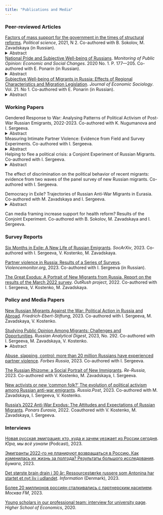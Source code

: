 ```yaml
---
title: "Publications and Media"
---
```

<!-- This css code to control size of the page title. Here it is 0 to make it invisible -->

<style>
.title {
  font-size: 0px;
}
</style>



### Peer-reviewed Articles

[Factors of mass support for the government in the times of structural reforms](http://inion.ru/en/publishing/journals-recommended-by-the-high-certification-commission/political-science-old/arkhiv/2021-2-institutcional-nye-reformy/faktory-massovoi-podderzhki-pravitel-stva-v-usloviiakh-provedeniia-strukturnykh-reform-factors-of-mass-support-for-government/). *Political science*, 2021, N 2. Co-authored with B. Sokolov, M. Zavadskaya (in Russian). <details><summary>Abstract</summary>
*Any country in order to stay afloat sooner or later is forced to under-take large-scale internal reforms in various policy areas. However, structural reforms often bear adverse consequences for the population. As the studies of the US and Euro-pean states show, one of the most crucial negative consequences is the decrease in mass support for the government that has initiated the reform. The latter manifests itself in a drop of approval ratings, trust in government, propensity to vote for the incumbent at the forthcoming elections. Such a decrease may lead to decreased legitimacy of the political power, thereby destabilizing the current political system. Is it possible to strike the balance between the necessity of reform and upholding trust on the society’s be-half? Can a government carry out painful reforms without provoking hatred? What conditions facilitate such balance? Although the factors of mass support play the central role in nowadays’ political science, the answers to the questions mentioned above re-main unanswered. This article examines different options available to governments in order to preserve their mass support and legitimacy when conducting unpopular re-forms, with a special emphasis on media framing. Using various theoretical sources and the recent literature on political support in Russia, it identifies various factors that may facilitate the use of the latter option in the Russian context.*
</details>

[National Pride and Subjective Well-being of Russians](https://www.ssoar.info/ssoar/handle/document/74840). *Monitoring of Public Opinion: Economic and Social Changes*. 2020 No. 1. P. 177---205. Co-authored with E. Ponarin (in Russian).
<details><summary>Abstract</summary>
*Since the beginning of the 2000s, subjective well-being of the Russians was growing due to growing incomes and strengthening optimism about the future. However, the worsening economic situation following the crisis in 2008 did not cause the expected fall in subjective well-being rates. One plausible explanation is the growth of national pride. In this paper, it is tested whether or not national pride positively and causally affect happiness and life satisfaction of Russians. Possible compensatory properties of national pride - its hypothetical stronger effect for individuals with low incomes and poor health - are also being investigated. Data: integrated database of the World Values Survey and the European Values Study containing survey data for Russia from 1990 to 2017. Methods: linear regression with instrumental variables. Results: the effect of national pride on subjective well-being is positive and statistically significant (β = 0.26, p-value <0.001), the effect persists while using instrumental variables (β = 0.92, p-value <0.001); the effect is stronger in the period after 2008, as well as for people with low incomes.*
</details>

[Subjective Well-being of Migrants in Russia: Effects of Regional Characteristics and Migration Legislation](https://demreview.hse.ru/index.php/ecsoc/article/view/10407). *Journal of Economic Sociology*. Vol. 21. No 1. Co-authored with E. Ponarin (in Russian).
<details><summary>Abstract</summary>
*Migration is an important and rapidly growing phenomenon in the modern world. Many countries are facing problems with integration and adaption of migrants to new living conditions. Subjective well-being (SWB) can be considered as an indicator of how successfully migrants are adapted and integrated into the host society. Levels of migrants’ SWB are often determined by the same factors as for other people—good health, high salary, employment and youth make them happier. Nonetheless, migrants’ decision to migrate is often led by economic motives, which leads them to overvalue economic characteristics of countries and regions of destination and undervalue non-economic factors. This paper aims to estimate the effects of the economic prosperity (measured by gross regional product) and social capital of Russian regions (measured by general social trust and relative size of the community of the migrant’s compatriots) on the life satisfaction of migrants. In addition, we analyze possible effect of the inclusion of the migrants’ country of origin into Eurasian Customs Union. To answer the proposed questions we employed data of the Russian Longitudinal Monitoring Survey—Higher School of Economics (RLMS-HSE) and statistics provided by Russian Federal State Statistics Service. The main method of analysis is a cross-classified multilevel linear regression modeling. The results show that the economic performance of a region has no effect on the life satisfaction of a migrant. It appears that social factors play a greater role—the effects of general social trust and the relative size of the community of a migrant’s compatriots in a region are positive and statistically significant. We found that inclusion of the country of migrants’ origin into the Eurasian Customs Union positively and significantly affects the life satisfaction of migrants. We associate this effect with a decrease in the economic and psychological costs of migration.*
</details>


### Working Papers

Gendered Response to War: Analysing Patterns of Political Activism of Post-War Russian Emigrants, 2022-2023. Co-authored with K. Nugumanova and I. Sergeeva.
<details><summary>Abstract</summary>
*In the wake of Russia's invasion of Ukraine, gender dynamics in political activism have come to the fore. While the media has reported extensively on the rise of a feminist anti-war resistance movement, the question remains whether there are indeed tangible gender differences in the political behaviour of post-war migrants and, if so, what factors underpin these differences. Although historical narratives depict politics as a predominantly male domain, with women traditionally showing lower levels of political engagement, recent shifts suggest a more complex landscape. Analyzing data from the OutRush panel survey, this study reveals that women, despite reporting heightened feelings of depression and a bleak outlook, consistently exhibit increased political and civic activism compared to men—except in assistance to fellow Russians. Intriguingly, conventional indicators, such as political interest and trust, displayed no gender disparity. A regression analysis posits that feelings of responsibility and the urge for reparations account for the observed gender gap, suggesting that these emotions might play a pivotal role in fueling women's political fervor. To refine our understanding of gendered motivations, a forthcoming Blinder-Oaxaca decomposition analysis will examine whether emotions such as responsibility and reparations drive political and civic engagement differently across genders. The quantitative data is complemented by extensive qualitative research, including interviews with numerous feminist anti-war resistance activists. These interviews explore their personal views on the contrasting experiences of male and female activists, and examines how gender norms and institutional frameworks in their host countries either support or hinder their activist endeavours. This research hopes to illuminate the intricate tapestry of gendered political activism in post-war migration scenarios.*
</details>

Measuring Intimate Partner Violence: Evidence from Field and Survey Experiments. Co-authored with I. Sergeeva.
<details><summary>Abstract</summary>
*Intimate Partner Violence (IPV) is a multifaceted issue that has seen a concerning rise during the global COVID-19 pandemic. While accurate data on IPV prevalence is essential for targeted interventions, traditional administrative data often falls short due to the private nature of IPV and victims' hesitance to seek aid. Sociological surveys, though promising, grapple with challenges like social desirability bias. This study, set against the backdrop of Russia—a country with sparse reliable IPV data—compares various IPV measurement approaches with the face-to-face survey as the benchmark. Our findings reveal that online surveys, devoid of enumerator presence, most effectively capture IPV prevalence rates in Russia. Specifically, these online methods outperformed list experiments and self-administered questionnaires. Notably, women demonstrated a higher IPV disclosure rate in online surveys compared to face-to-face interviews. This research not only underscores the importance of methodological considerations in IPV data collection but also emphasizes the superior efficacy of online surveys in capturing genuine IPV experiences, especially among women.*
</details>

Helping to flee a political crisis: a Conjoint Experiment of Russian Migrants. Co-authored with I. Sergeeva.
<details><summary>Abstract</summary>
*Political crises often provoke mass waves of migration. The most evident examples include the Cuban revolution in 1959, the Islamic revolution in Iran in 1979, the crisis in Venezuela in 2019, and most recently, the crisis in Russia in 2022. These events resulted in mass exoduses, with millions fleeing their homes due to political turmoil. Support from the migrant community can be vital for those trying to escape such dire political situations. Although much research has delved into host countries' perceptions of migrants, the migrants' own views on whom to assist remain less explored. Through the lens of deservingness, this study uses a choice-based conjoint experiment to gauge the attitudes of Russian migrants who left Russia following the onset of its military intervention in Ukraine in 2022. Our findings indicate a preference among these migrants to assist compatriots fleeing due to political reasons, especially if they experience state persecution. We argue this to reflect a sense of political solidarity among emigrants. The context of the political crisis is important: migrants often favor those directly impacted by the crisis and war, including journalists, people of Ukrainian ethnic background, and ethnic minorities heavily conscripted into the conflict. Decisions on assistance are also influenced by factors like age, occupation, gender, and family status.*
</details>

The effect of discrimination on the political behavior of recent migrants: evidence from two waves of the panel survey of new Russian migrants. Co-authored with I. Sergeeva.
<!-- <details><summary>Abstract</summary> -->

<!-- </details> -->

Democracy in Exile? Trajectories of Russian Anti-War Migrants in Eurasia. Co-authored with M. Zavadskaya and I. Sergeeva.
<details><summary>Abstract</summary>
*Can citizens continue to participate in the politics of their home country after migrating to another country? Many examples exist of migrants engaging in their countries of origin's political affairs, such as expatriate voting, forming political communities and hometown associations, donating money to political movements and politicians, advocating for migrants' rights, and other forms of political participation. However, it remains unclear why migrants are willing to continue exercising their ‘voice’ after ‘exit’ and what the main challenges and obstacles are for them to do so while abroad. In this chapter, we analyze the patterns of civic and political engagement among Russian migrants who fled their home country following the invasion of Ukraine in February 2022. Drawing on scholarship in migration studies, we view exit and voice not as mutually exclusive but as mutually reinforcing alternatives. We argue that the way migrants connect with their homeland plays a crucial role in mobilizing and demobilizing them, particularly the connections they have with their employers. The incentives provided by employers may force migrants to dampen their propensity to engage in political activities. To support our argument, we rely on an original survey conducted in March-April and September 2022, as well as semi-structured, in-depth interviews conducted in Georgia, Kazakhstan, Kyrgyzstan, Armenia, and Turkey.*
</details>

Can media framing increase support for health reform? Results of the Conjoint Experiment. Co-authored with B. Sokolov, M. Zavadskaya and I. Sergeeva.
<!-- <details><summary>Abstract</summary> -->

<!-- </details> -->
### Survey Reports

[Six Months in Exile: A New Life of Russian Emigrants](https://osf.io/preprints/socarxiv/epn2c/). *SocArXiv*, 2023. Co-authored with I. Sergeeva, V. Kostenko, M. Zavadskaya.


[Partner violence in Russia: Results of a Series of Surveys](https://violencemonitor.org/report_2023). *Violencemonitor.org*, 2023. Co-authored with I. Sergeeva (in Russian).

[The Great Exodus: A Portrait of New Migrants from Russia. Report on the results of the March 2022 survey](https://outrush.io/report_march_2022). *OutRush project*, 2022. Co-authored with I. Sergeeva, V. Kostenko, M. Zavadskaya.



### Policy and Media Papers

[New Russian Migrants Against the War: Political Action in Russia and Abroad](https://library.fes.de/pdf-files/international/20458.pdf). *Friedrich-Ebert-Stiftung*, 2023. Co-authored with I. Sergeeva, M. Zavadskaya, V. Kostenko. 

[Studying Public Opinion Among Migrants: Challenges and Opportunities](https://www.research-collection.ethz.ch/handle/20.500.11850/599408). *Russian Analytical Digest*, 2023, No. 292. Co-authored with I. Sergeeva, M. Zavadskaya, V. Kostenko. <details><summary>Abstract</summary>
*This issue focuses on the methodological challenges of wartime polling. Denis Volkov engages with criticisms of Levada surveys. Bryn Rosenfeld answers four questions about wartime surveys. Jeremy Morris challenges the very existence of public opinion. Heiko Pleines introduces Discuss Data’s collection of open-access raw opinion data. Anna Biriukova discusses wartime polling by Aleksei Navalny’s Anti-Corruption Foundation. Elena Koneva and Alexander Chilingaryan highlight how the sociology of war is crucial for policymakers. Aleksei Minialo reflects on activist polling. Finally, Emil Kamalov, Ivetta Sergeeva, Margarita Zavadskaya, and Veronica Kostenko discuss their original panel survey data of the most recent wave of emigration.*
</details>

[Abuse, slapping, control: more than 20 million Russians have experienced partner violence](https://www.forbes.ru/forbes-woman/486866-ab-uz-slepki-kontrol-bolee-20-mln-rossian-stalkivalis-s-partnerskim-nasiliem). *Forbes Russia*, 2023. Co-authored with I. Sergeeva.

[The Russian Rhizome: a Social Portrait of New Immigrants](https://re-russia.net/en/expertise/045/). *Re-Russia*, 2023. Co-authored with V. Kostenko, M. Zavadskaya, I. Sergeeva.

[New activists or new 'common folk?' The evolution of political activism among Russian anti-war emigrants](https://russiapost.info/society/common_folk). *Russia.Post*, 2023. Co-authored with M. Zavadskaya, I. Sergeeva, V. Kostenko.

[Russia's 2022 Anti-War Exodus: The Attitudes and Expectations of Russian Migrants](https://www.ponarseurasia.org/russias-2022-anti-war-exodus-the-attitudes-and-expectations-of-russian-migrants/). *Ponars Eurasia*, 2022. Coauthored with V. Kostenko, M. Zavadskaya, I. Sergeeva.


### Interviews

[Новая русская эмиграция: кто, куда и зачем уезжает из России сегодня](https://open.spotify.com/episode/3n2gfxhNFRaSmrK8BFzE5U). *Юра, мы всё узнали* (Podcast), 2023.

[Эмигранты 2022-го не планируют возвращаться в Россию. Как изменилась их жизнь за полгода? Результаты большого исследования](https://paperpaper.ru/emigranty-2022-go-ne-planiruyut-vozvrashat/). *Бумага*, 2023.

[Det største brain drain i 30 år: Ressourcestærke russere som Antonina har startet et nyt liv i udlandet](https://www.information.dk/udland/2023/02/stoerste-brain-drain-30-aar-ressourcestaerke-russere-antonina-startet-nyt-liv-udlandet). *Information* (Denmark), 2023.

[Более 20 миллионов россиян сталкивались с партнерским насилием](https://www.mosfm.com/audios/151399). *Москва FM*, 2023.

[Young scholars in our professional team: interview for university page](https://spb.hse.ru/en/ma/econasia/news/382861781.html). *Higher School of Economics*, 2020.



